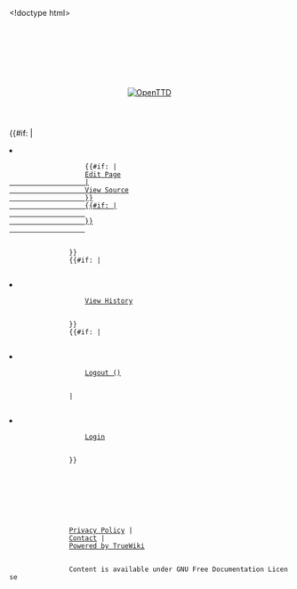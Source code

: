 <!doctype html>
<html lang="en">
    <head>
        <meta charset="utf-8">
        <link rel="icon" href="/static/favicon.ico" type="image/icon" />
        <link rel="stylesheet" href="/static/css/base.css" type="text/css" />
        <link rel="stylesheet" href="/static/css/truewiki.css" type="text/css" />
        <title>OpenTTD | {{SUBPAGENAME}}</title>
    </head>
    <body>
        <header>
            <div id="pagename">
                {{SUBPAGENAME}}
            </div>
            <div id="openttd-logo">
                <div id="openttd-logo-text"><a href="/en/"><img src="/static/img/layout/openttd-logo.png" alt="OpenTTD" /></a></div>
            </div>
        </header>
        <nav>
            <ul id="navigation-bar">
                {{breadcrumbs}}
            </ul>
            <ul id="navigation-bar" class="right">
                {{#if: {{{has_source|}}}|
                <li>
                    {{#if: {{{display_name|}}}|
                    <a href="/edit/{{FULLPAGENAME}}">Edit Page
                    |
                    <a href="/{{FULLPAGENAME}}.mediawiki">View Source
                    }}
                    {{#if: {{{errors|}}}|
                    <span class="badge" title="There were {{{errors}}} errors while rendering this page">{{{errors}}}</span>
                    }}
                    </a>
                </li>
                }}
                {{#if: {{{history_url|}}}|
                <li>
                    <a href="{{{history_url}}}">View History</a>
                </li>
                }}
                {{#if: {{{display_name|}}}|
                <li>
                    <a href="/user/logout?location={{FULLPAGENAME}}">Logout ({{{display_name}}})</a>
                </li>
                |
                <li>
                    <a href="/user/login?location={{FULLPAGENAME}}">Login</a>
                </li>
                }}
            </ul>
        </nav>
        <main>
            <div id="language-bar">
                <ul>
                    {{language}}
                </ul>
            </div>
            {{content}}
            <div id="content-footer">
                {{footer}}
            </div>
        </main>
        <footer>
            <div id="content-bottom-links">
                <a href="https://www.openttd.org/policy.html">Privacy Policy</a> |
                <a href="https://www.openttd.org/contact.html">Contact</a> |
                <a href="https://github.com/TrueBrain/TrueWiki">Powered by TrueWiki</a>
            </div>
            <div id="content-bottom-copyright">
                Content is available under GNU Free Documentation License
            </div>
        </footer>
    </body>
</html>
